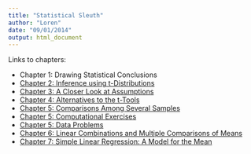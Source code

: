 ```yaml
---
title: "Statistical Sleuth"
author: "Loren"
date: "09/01/2014"
output: html_document
---
```


Links to chapters:

* Chapter 1: Drawing Statistical Conclusions
* [Chapter 2: Inference using t-Distributions](Ch2.html)
* [Chapter 3: A Closer Look at Assumptions](Ch3.html)
* [Chapter 4: Alternatives to the t-Tools](Ch4.html)
* [Chapter 5: Comparisons Among Several Samples](Ch5.html)
* [Chapter 5: Computational Exercises](Ch5_ComputationalExercises.html)
* [Chapter 5: Data Problems](Ch5_DataProblems.html)
* [Chapter 6: Linear Combinations and Multiple Comparisons of Means](Ch6.html)
* [Chapter 7: Simple Linear Regression: A Model for the Mean](Ch7.html)